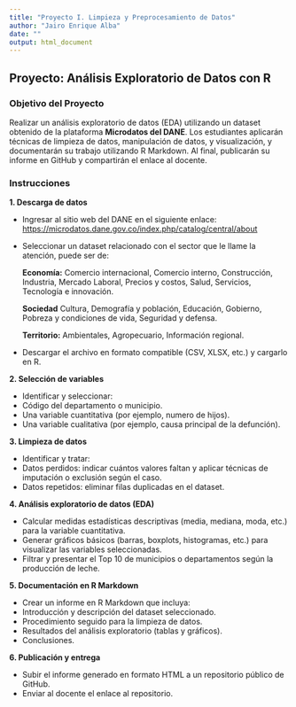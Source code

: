 ```yaml
---
title: "Proyecto I. Limpieza y Preprocesamiento de Datos"
author: "Jairo Enrique Alba"
date: ""
output: html_document
---
```




## Proyecto: Análisis Exploratorio de Datos con R


### Objetivo del Proyecto

Realizar un análisis exploratorio de datos (EDA) utilizando un dataset obtenido de la plataforma **Microdatos del DANE**. Los estudiantes aplicarán técnicas de limpieza de datos, manipulación de datos, y visualización, y documentarán su trabajo utilizando R Markdown. Al final, publicarán su informe en GitHub y compartirán el enlace al docente.

### Instrucciones

**1. Descarga de datos**

+ Ingresar al sitio web del DANE en el siguiente enlace: <https://microdatos.dane.gov.co/index.php/catalog/central/about>

+ Seleccionar un dataset relacionado con el sector que le llame la atención, puede ser de:

    **Economía:** Comercio internacional, Comercio interno, Construcción, Industria, Mercado Laboral, Precios y costos, Salud, Servicios, Tecnología e innovación.
 
   **Sociedad** Cultura, Demografía y población, Educación, 
Gobierno, Pobreza y condiciones de vida, Seguridad y defensa.

  **Territorio:** Ambientales, Agropecuario, Información regional.

+ Descargar el archivo en formato compatible (CSV, XLSX, etc.) y cargarlo en R.


**2. Selección de variables**

+ Identificar y seleccionar:
+ Código del departamento o municipio.
+ Una variable cuantitativa (por ejemplo, numero de hijos).
+ Una variable cualitativa (por ejemplo, causa principal de la defunción).

**3. Limpieza de datos**

+ Identificar y tratar:
+ Datos perdidos: indicar cuántos valores faltan y aplicar técnicas de imputación o exclusión según el caso.
+ Datos repetidos: eliminar filas duplicadas en el dataset.

**4. Análisis exploratorio de datos (EDA)**

+ Calcular medidas estadísticas descriptivas (media, mediana, moda, etc.) para la variable cuantitativa.
+ Generar gráficos básicos (barras, boxplots, histogramas, etc.) para visualizar las variables seleccionadas.
+ Filtrar y presentar el Top 10 de municipios o departamentos según la producción de leche.

**5. Documentación en R Markdown**

+ Crear un informe en R Markdown que incluya:
+ Introducción y descripción del dataset seleccionado.
+ Procedimiento seguido para la limpieza de datos.
+ Resultados del análisis exploratorio (tablas y gráficos).
+ Conclusiones.

**6. Publicación y entrega**

+ Subir el informe generado en formato HTML a un repositorio público de GitHub.
+ Enviar al docente el enlace al repositorio.
